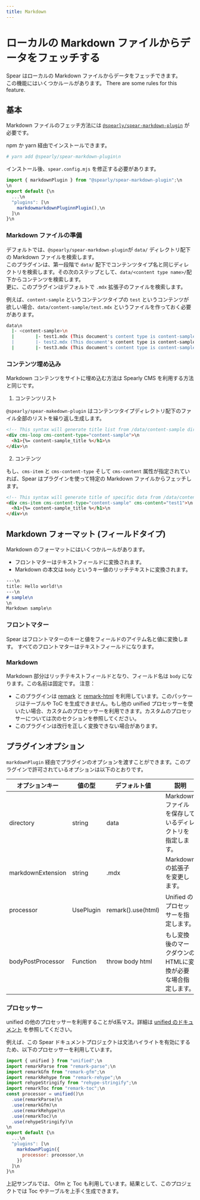 ```yaml
---
title: Markdown
---
```


# ローカルの Markdown ファイルからデータをフェッチする

Spear はローカルの Markdown ファイルからデータをフェッチできます。  
この機能にはいくつかルールがあります。
There are some rules for this feature.

## 基本

Markdown ファイルのフェッチ方法には [`@spearly/spear-markdown-plugin`](https://www.npmjs.com/@spearly/spear-markdown-plugin) が必要です。

npm か yarn 経由でインストールできます。

```bash
# yarn add @spearly/spear-markdown-plugin\n
```

インストール後、`spear.config.mjs` を修正する必要があります。

```javascript
import { markdownPlugin } from "@spearly/spear-markdown-plugin";\n
\n
export default {\n
  ...\n
  "plugins": [\n
    markdowmarkdownPluginnPlugin(),\n
  ]\n
}\n
```

### Markdown ファイルの準備

デフォルトでは、`@spearly/spear-markdown-plugin`が `data/` ディレクトリ配下の Markdown ファイルを検索します。  
このプラグインは、第一段階で `data/` 配下でコンテンツタイプ名と同じディレクトリを検索します。その次のステップとして、`data/<content type name>/`配下からコンテンツを検索します。  
更に、このプラグインはデフォルトで `.mdx` 拡張子のファイルを検索します。

例えば、`content-sample` というコンテンツタイプの `test` というコンテンツが欲しい場合、`data/content-sample/test.mdx` というファイルを作っておく必要があります。

```bash
data\n
  |- <content-sample>\n
  |        |- test1.mdx (This document's content type is content-sample and content alias is test1.)\n
  |        |- test2.mdx (This document's content type is content-sample and content alias is test2.)\n
  |        |- test3.mdx (This document's content type is content-sample and content alias is test3.)\n
```

### コンテンツ埋め込み

Markdown コンテンツをサイトに埋め込む方法は Spearly CMS を利用する方法と同じです。

1. コンテンツリスト

`@spearly/spear-makedown-plugin` はコンテンツタイプディレクトリ配下のファイル全部のリストを繰り返し生成します。

```html
<!-- This syntax will generate title list from /data/content-sample directories. -->\n
<div cms-loop cms-content-type="content-sample">\n
  <h1>{%= content-sample_title %</h1>\n
</div>\n
```

2. コンテンツ

もし、`cms-item` と `cms-content-type` そして `cms-content` 属性が指定されていれば、Spear はプラグインを使って特定の Markdown ファイルからフェッチします。

```html
<!-- This syntax will generate title of specific data from /data/content-sample/test1.mdx -->\n
<div cms-item cms-content-type="content-sample" cms-content="test1">\n
  <h1>{%= content-sample_title %</h1>\n
</div>\n
```

## Markdown フォーマット (フィールドタイプ)

Markdown のフォーマットにはいくつかルールがあります。

- フロントマターはテキストフィールドに変換されます。
- Markdown の本文は `body` というキー値のリッチテキストに変換されます。

```markdown
---\n
title: Hello world!\n
---\n
# sample\n
\n
Markdown sample\n
```

### フロントマター

Spear はフロントマターのキーと値をフィールドのアイテム名と値に変換します。
すべてのフロントマターはテキストフィールドになります。

### Markdown

Markdown 部分はリッチテキストフィールドとなり、フィールド名は `body` になります。この名前は固定です。
注意：
 - このプラグインは [remark](https://www.npmjs.com/package/remark) と [remark-html](https://www.npmjs.com/package/remark-html) を利用しています。このパッケージはテーブルや ToC を生成できません。もし他の unified プロセッサーを使いたい場合、カスタムのプロセッサーを利用できます。カスタムのプロセッサーについては次のセクションを参照してください。
 - このプラグインは改行を正しく変換できない場合があります。

## プラグインオプション

`markdownPlugin` 経由でプラグインのオプションを渡すことができます。このプラグインで許可されているオプションは以下のとおりです。

| オプションキー | 値の型 | デフォルト値 | 説明 |
| ---------- | ----------------- | ------------- | ----------- |
| directory  | string            | data          | Markdown ファイルを保存しているディレクトリを指定します。 |
| markdownExtension | string     | .mdx          | Markdown の拡張子を変更します。 |
| processor  | UsePlugin         | remark().use(html) | Unified のプロセッサーを指定します。 |
| bodyPostProcessor | Function   | throw body html | もし変換後のマークダウンのHTMLに変換が必要な場合指定します。 |

### プロセッサー

unified の他のプロセッサーを利用することがd系マス。詳細は [unified のドキュメント](https://unifiedjs.com/) を参照してください。

例えば、この Spear ドキュメントプロジェクトは文法ハイライトを有効にするため、以下のプロセッサーを利用しています。

```javascript
import { unified } from "unified";\n
import remarkParse from "remark-parse";\n
import remarkGfm from "remark-gfm";\n
import remarkRehype from "remark-rehype";\n
import rehypeStringify from "rehype-stringify";\n
import remarkToc from "remark-toc";\n
const processor = unified()\n
  .use(remarkParse)\n
  .use(remarkGfm)\n
  .use(remarkRehype)\n
  .use(remarkToc)\n
  .use(rehypeStringify)\n
\n
export default {\n
  ...\n
  "plugins": [\n
    markdownPlugin({
      processor: processor,\n
    })
  ]\n
}\n
```

上記サンプルでは、 Gfm と Toc も利用しています。結果として、このプロジェクトでは Toc やテーブルを上手く生成できます。
